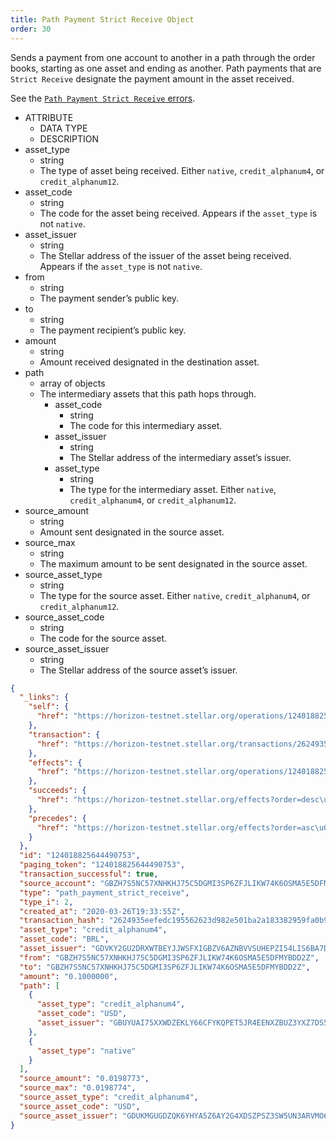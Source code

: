 ```yaml
---
title: Path Payment Strict Receive Object
order: 30
---
```



Sends a payment from one account to another in a path through the order books, starting as one asset and ending as another. Path payments that are `Strict Receive` designate the payment amount in the asset received.

See the [`Path Payment Strict Receive` errors](../../../errors/result-codes/operation-specific/path-payment-strict-receive.mdx).

<AttributeTable>

- ATTRIBUTE
  - DATA TYPE
  - DESCRIPTION
- asset_type
  - string
  - The type of asset being received. Either `native`, `credit_alphanum4`, or `credit_alphanum12`.
- asset_code
  - string
  - The code for the asset being received. Appears if the `asset_type` is not `native`.
- asset_issuer
  - string
  - The Stellar address of the issuer of the asset being received. Appears if the `asset_type` is not `native`.
- from
  - string
  - The payment sender’s public key.
- to
  - string
  - The payment recipient’s public key.
- amount
  - string
  - Amount received designated in the destination asset.
- path
  - array of objects
  - The intermediary assets that this path hops through.
    - asset_code
      - string
      - The code for this intermediary asset.
    - asset_issuer
      - string
      - The Stellar address of the intermediary asset’s issuer.
    - asset_type
      - string
      - The type for the intermediary asset. Either `native`, `credit_alphanum4`, or `credit_alphanum12`.
- source_amount
  - string
  - Amount sent designated in the source asset.
- source_max
  - string
  - The maximum amount to be sent designated in the source asset.
- source_asset_type
  - string
  - The type for the source asset. Either `native`, `credit_alphanum4`, or `credit_alphanum12`.
- source_asset_code
  - string
  - The code for the source asset.
- source_asset_issuer
  - string
  - The Stellar address of the source asset’s issuer.

</AttributeTable>

<ExampleResponse>

```json
{
  "_links": {
    "self": {
      "href": "https://horizon-testnet.stellar.org/operations/124018825644490753"
    },
    "transaction": {
      "href": "https://horizon-testnet.stellar.org/transactions/2624935eefedc195562623d982e501ba2a183382959fa0b9d03cf66dced3b332"
    },
    "effects": {
      "href": "https://horizon-testnet.stellar.org/operations/124018825644490753/effects"
    },
    "succeeds": {
      "href": "https://horizon-testnet.stellar.org/effects?order=desc\u0026cursor=124018825644490753"
    },
    "precedes": {
      "href": "https://horizon-testnet.stellar.org/effects?order=asc\u0026cursor=124018825644490753"
    }
  },
  "id": "124018825644490753",
  "paging_token": "124018825644490753",
  "transaction_successful": true,
  "source_account": "GBZH7S5NC57XNHKHJ75C5DGMI3SP6ZFJLIKW74K6OSMA5E5DFMYBDD2Z",
  "type": "path_payment_strict_receive",
  "type_i": 2,
  "created_at": "2020-03-26T19:33:55Z",
  "transaction_hash": "2624935eefedc195562623d982e501ba2a183382959fa0b9d03cf66dced3b332",
  "asset_type": "credit_alphanum4",
  "asset_code": "BRL",
  "asset_issuer": "GDVKY2GU2DRXWTBEYJJWSFXIGBZV6AZNBVVSUHEPZI54LIS6BA7DVVSP",
  "from": "GBZH7S5NC57XNHKHJ75C5DGMI3SP6ZFJLIKW74K6OSMA5E5DFMYBDD2Z",
  "to": "GBZH7S5NC57XNHKHJ75C5DGMI3SP6ZFJLIKW74K6OSMA5E5DFMYBDD2Z",
  "amount": "0.1000000",
  "path": [
    {
      "asset_type": "credit_alphanum4",
      "asset_code": "USD",
      "asset_issuer": "GBUYUAI75XXWDZEKLY66CFYKQPET5JR4EENXZBUZ3YXZ7DS56Z4OKOFU"
    },
    {
      "asset_type": "native"
    }
  ],
  "source_amount": "0.0198773",
  "source_max": "0.0198774",
  "source_asset_type": "credit_alphanum4",
  "source_asset_code": "USD",
  "source_asset_issuer": "GDUKMGUGDZQK6YHYA5Z6AY2G4XDSZPSZ3SW5UN3ARVMO6QSRDWP5YLEX"
}
```

</ExampleResponse>
